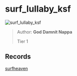 
# surf_lullaby_ksf

![surf_lullaby_ksf](https://raw.githubusercontent.com/Sayt123/SurfMapPics/Maps-and-bonuses/csgo/surf_lullaby_ksf.jpg)

> Author: **God Damnit Nappa**
>
> Tier 1

## Records

[surfheaven](https://surfheaven.eu/map/surf_lullaby_ksf)
